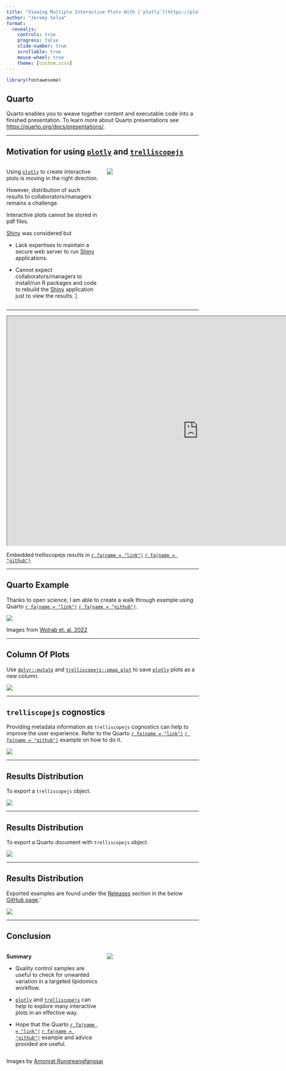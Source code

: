 ```yaml
---
title: "Viewing Multiple Interactive Plots With [`plotly`](https://plotly.com/r/) And [`trelliscopejs`](https://hafen.github.io/trelliscopejs/)"
author: "Jeremy Selva"
format:
  revealjs:
    controls: true
    progress: false
    slide-number: true
    scrollable: true
    mouse-wheel: true
    theme: [custom.scss]
---
```


```r
library(fontawesome)
```

## Quarto

Quarto enables you to weave together content and executable code into a finished presentation. To learn more about Quarto presentations see <https://quarto.org/docs/presentations/>.

---

## Motivation for using [`plotly`](https://plotly.com/r/) and [`trelliscopejs`](https://hafen.github.io/trelliscopejs/)

::: columns

::: {.column width="50%"}

Using [`plotly`](https://plotly.com/r/) to create interactive plots is moving in the right direction. 

However, distribution of such results to collaborators/managers remains a challenge. 

Interactive plots cannot be stored in pdf files.

[Shiny](https://shiny.rstudio.com/) was considered but

- Lack expertises to maintain a secure web server to run [Shiny](https://shiny.rstudio.com/) applications.
  
- Cannot expect collaborators/managers to install/run R packages and code to rebuild the [Shiny](https://shiny.rstudio.com/) application just to view the results.
]


:::

::: {.column width="50%"}

![](images/Motivation4.JPG){fig-alt="Figure showing the a workflow using plotly and trelliscopejs. plotly and trelliscopejs, represented by ther logos, are used to create a folder called Dilution Plot Folder. The Dilution Plot Folder contains a appfile folder, a lib folder and a html file call index. The folder is then compressed into a zip folder called Dilution Plot Folder." fig-align="center"}

:::

:::

---

```{=html}
<iframe width="1000" height="600" src="https://jauntyjjs.github.io/Trelliscopejs_In_Quarto_Supplementary1/" title="Quarto Documentation" ></iframe>
```

::: footer
Embedded trelliscopejs results in [`r fa(name = "link")`](https://jauntyjjs.github.io/Trelliscopejs_In_Quarto_Supplementary1/) [`r fa(name = "github")`](https://github.com/JauntyJJS/Trelliscopejs_In_Quarto_Supplementary1)
:::
---

## Quarto Example

Thanks to open science, I am able to create a walk through example using Quarto [`r fa(name = "link")`](https://jauntyjjs.github.io/Trelliscopejs_In_Quarto_Example/) [`r fa(name = "github")`](https://github.com/JauntyJJS/Trelliscopejs_In_Quarto_Example).

![](images/Open_Science.JPG){fig-alt="Left figure showing a Nature Communications paper by Wolrab et. al. published on 10 January 2022. The paper is titled Lipidomics profiling of human serum enables detection of pancreatic cancer. This is followed by highlighted text showing where to download the data set used for the paper. They can be found in sections Data Availabilty: RP-UHPLC/MS Phase 2 and Supplementary Information: Supplementary Data 1 to 20. Right figure shows the use of the published data set to create a Quarto interactive document with the use of plotly and trelliscopejs."}

::: footer
Images from [Wolrab et. al. 2022](https://doi.org/10.1038/s41467-021-27765-9)
:::

---

## Column Of Plots

Use [`dplyr::mutate`](https://dplyr.tidyverse.org/reference/mutate.html) and [`trelliscopejs::pmap_plot`](https://hafen.github.io/trelliscopejs/reference/map2_plot.html) to save [`plotly`](https://plotly.com/r/) plots as a new column.

![](images/Vector_of_Plots.JPG){fig-alt="Figure showing how to create a new column containing a column of plots. dplyr mutate is used to create the new column called dilution panel. trelliscopejs pmap_plot is used to create the individual dilution plots in plotly.\n To print the dilution plot of the first row, type the command dilution_plot_table$dilution_panel[[1]]. The dilution plot results can be seen on the rightmost figure."}

---

## `trelliscopejs` cognostics

Providing metadata information as `trelliscopejs` cognostics can help to improve the user experience. Refer to the Quarto [`r fa(name = "link")`](https://jauntyjjs.github.io/Trelliscopejs_In_Quarto_Example/) [`r fa(name = "github")`](https://github.com/JauntyJJS/Trelliscopejs_In_Quarto_Example) example on how to do it.

![](images/Cognostics.JPG){fig-alt="Left figure shows how to find the list of cognostics in a result generated by trelliscopejs. Just click on the information button beside the trellis plot title. In the example, the title is Injection_Sequence_Plot. Following left bottom figure shows a filter panel with the cognostic information of the product ion button. The cognostics is displayed as 'ions created from fragmentation of the precursor ions' when the mouse if hover on the product ion button. Right figure shows a Quarto document telling users how to create trelliscopejs cognostics from metadata information." fig-align="center"}

---

## Results Distribution

To export a `trelliscopejs` object.

![](images/Distribution1.JPG){fig-alt="Figure showing three steps on how to export a trelliscopejs object. First, set the working directory to be your project folder. Next, call the script that generates the trelliscopejs object on the R console. Do note that before calling the script on the R console, users must give the name of the output folder to the path parameters as well as set self_contained to false in the trelliscope function. A correct execution will results in a desired folder being created. The folder should contain two folders called appfiles and lib respectively and a html file called index. Double clicking on the html file should open the trelliscopejs results. The last step is to compress the whole output folder as a zip file." fig-align="center"}

---

## Results Distribution

To export a Quarto document with `trelliscopejs` object.

![](images/Distribution2.JPG){fig-alt="Figure showing three steps on how to export a Quarto document containing trelliscopejs objects. First, set the working directory to be your project folder. Next, click on the Render button to render the Quarto script. Before rendering the script, users must give the name of the output folder to the path parameters as well as set self_contained to false in the trelliscope function. In addition, self-contained must be set to false on the Quarto YAML header at the top of the Quarto script. The trelliscope function should output a folder named after what user put in the path parameters. The Quarto knitr engine should generate relevant folders such as a folder titled images, a folder titled name of Quarto script_files and a html file titled name of Quarto script_file.html being created. The last step is to compress all these output files and folders as a zip file." fig-align="center"}

---

## Results Distribution

Exported examples are found under the [Releases](https://github.com/JauntyJJS/Trelliscopejs_In_Quarto_Example/releases) section in the below [GitHub page](https://github.com/JauntyJJS/Trelliscopejs_In_Quarto_Example).'

![](images/Distribution3.JPG){fig-alt="Figure showing a GitHub page highlighting where the Releases section is. Double clicking on the Releases section will bring users to the exported examples which can be downloaded as zip files." fig-align="center"}

---

## Conclusion

::: columns

::: {.column width="50%"}

**Summary**

- Quality control samples are useful to check for unwanted variation in a targeted lipidomics workflow.

- [`plotly`](https://plotly.com/r/) and [`trelliscopejs`](https://hafen.github.io/trelliscopejs/) can help to explore many interactive plots in an effective way.

- Hope that the Quarto [`r fa(name = "link")`](https://jauntyjjs.github.io/Trelliscopejs_In_Quarto_Example/) [`r fa(name = "github")`](https://github.com/JauntyJJS/Trelliscopejs_In_Quarto_Example) example and advice provided are useful.

:::

::: {.column width="50%"}

![](images/business-team.JPG){fig-alt="Figure showing two workers praising the presenter for providing a good visualisation report." fig-align="center"}

:::

:::

::: footer

Images by [Amonrat Rungreangfangsai](https://www.vecteezy.com/members/amy1313)

:::
